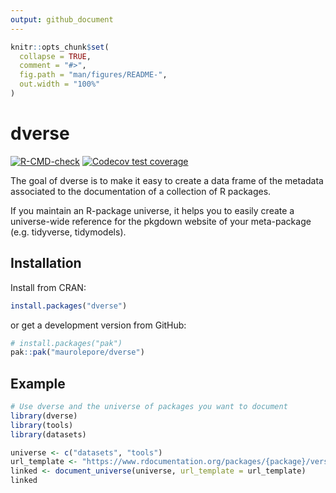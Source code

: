 ```yaml
---
output: github_document
---
```


<!-- README.md is generated from README.Rmd. Please edit that file -->

```r
knitr::opts_chunk$set(
  collapse = TRUE,
  comment = "#>",
  fig.path = "man/figures/README-",
  out.width = "100%"
)
```

# dverse

<!-- badges: start -->
[![R-CMD-check](https://github.com/maurolepore/dverse/actions/workflows/R-CMD-check.yaml/badge.svg)](https://github.com/maurolepore/dverse/actions/workflows/R-CMD-check.yaml)
[![Codecov test coverage](https://codecov.io/gh/maurolepore/dverse/graph/badge.svg)](https://app.codecov.io/gh/maurolepore/dverse)
<!-- badges: end -->

The goal of dverse is to make it easy to create a data frame of the metadata
associated to the documentation of a collection of R packages.

If you maintain an R-package universe, it helps you to easily create a
universe-wide reference for the pkgdown website of your meta-package (e.g.
tidyverse, tidymodels).

## Installation

Install from CRAN:

``` r
install.packages("dverse")
```

or get a development version from GitHub:

``` r
# install.packages("pak")
pak::pak("maurolepore/dverse")
```

## Example

```r
# Use dverse and the universe of packages you want to document
library(dverse)
library(tools)
library(datasets)

universe <- c("datasets", "tools")
url_template <- "https://www.rdocumentation.org/packages/{package}/versions/3.6.2/topics/{topic}.html"
linked <- document_universe(universe, url_template = url_template)
linked
```
